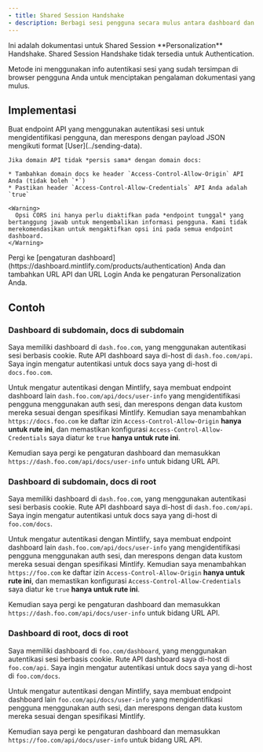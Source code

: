 ```yaml
---
- title: Shared Session Handshake
- description: Berbagi sesi pengguna secara mulus antara dashboard dan docs Anda
---
```


<Info>
  Ini adalah dokumentasi untuk Shared Session **Personalization** Handshake. Shared Session Handshake tidak tersedia untuk Authentication.
</Info>

Metode ini menggunakan info autentikasi sesi yang sudah tersimpan di browser pengguna Anda untuk menciptakan pengalaman dokumentasi yang mulus.

## Implementasi

<Steps>
  <Step title="Buat API Info Anda">
    Buat endpoint API yang menggunakan autentikasi sesi untuk mengidentifikasi pengguna, dan merespons dengan payload JSON mengikuti format [User](../sending-data).

    Jika domain API tidak *persis sama* dengan domain docs:

    * Tambahkan domain docs ke header `Access-Control-Allow-Origin` API Anda (tidak boleh `*`)
    * Pastikan header `Access-Control-Allow-Credentials` API Anda adalah `true`

    <Warning>
      Opsi CORS ini hanya perlu diaktifkan pada *endpoint tunggal* yang bertanggung jawab untuk mengembalikan informasi pengguna. Kami tidak merekomendasikan untuk mengaktifkan opsi ini pada semua endpoint dashboard.
    </Warning>
  </Step>

  <Step title="Konfigurasi pengaturan Personalization Anda">
    Pergi ke [pengaturan dashboard](https://dashboard.mintlify.com/products/authentication) Anda dan tambahkan URL API dan URL Login Anda ke pengaturan Personalization Anda.
  </Step>
</Steps>

## Contoh

### Dashboard di subdomain, docs di subdomain

Saya memiliki dashboard di `dash.foo.com`, yang menggunakan autentikasi sesi berbasis cookie. Rute API dashboard saya di-host di `dash.foo.com/api`. Saya ingin mengatur autentikasi untuk docs saya yang di-host di `docs.foo.com`.

Untuk mengatur autentikasi dengan Mintlify, saya membuat endpoint dashboard lain `dash.foo.com/api/docs/user-info` yang mengidentifikasi pengguna menggunakan auth sesi, dan merespons dengan data kustom mereka sesuai dengan spesifikasi Mintlify. Kemudian saya menambahkan `https://docs.foo.com` ke daftar izin `Access-Control-Allow-Origin` **hanya untuk rute ini**, dan memastikan konfigurasi `Access-Control-Allow-Credentials` saya diatur ke `true` **hanya untuk rute ini**.

Kemudian saya pergi ke pengaturan dashboard dan memasukkan `https://dash.foo.com/api/docs/user-info` untuk bidang URL API.

### Dashboard di subdomain, docs di root

Saya memiliki dashboard di `dash.foo.com`, yang menggunakan autentikasi sesi berbasis cookie. Rute API dashboard saya di-host di `dash.foo.com/api`. Saya ingin mengatur autentikasi untuk docs saya yang di-host di `foo.com/docs`.

Untuk mengatur autentikasi dengan Mintlify, saya membuat endpoint dashboard lain `dash.foo.com/api/docs/user-info` yang mengidentifikasi pengguna menggunakan auth sesi, dan merespons dengan data kustom mereka sesuai dengan spesifikasi Mintlify. Kemudian saya menambahkan `https://foo.com` ke daftar izin `Access-Control-Allow-Origin` **hanya untuk rute ini**, dan memastikan konfigurasi `Access-Control-Allow-Credentials` saya diatur ke `true` **hanya untuk rute ini**.

Kemudian saya pergi ke pengaturan dashboard dan memasukkan `https://dash.foo.com/api/docs/user-info` untuk bidang URL API.

### Dashboard di root, docs di root

Saya memiliki dashboard di `foo.com/dashboard`, yang menggunakan autentikasi sesi berbasis cookie. Rute API dashboard saya di-host di `foo.com/api`. Saya ingin mengatur autentikasi untuk docs saya yang di-host di `foo.com/docs`.

Untuk mengatur autentikasi dengan Mintlify, saya membuat endpoint dashboard lain `foo.com/api/docs/user-info` yang mengidentifikasi pengguna menggunakan auth sesi, dan merespons dengan data kustom mereka sesuai dengan spesifikasi Mintlify.

Kemudian saya pergi ke pengaturan dashboard dan memasukkan `https://foo.com/api/docs/user-info` untuk bidang URL API.
